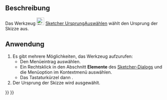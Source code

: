 <languages/>

{{Docnav/de
|[[Sketcher_CarbonCopy/de|Blaupause]]
|[[Sketcher_SelectHorizontalAxis/de|HorizontaleAchseAuswählen]]
|[[Sketcher_Workbench/de|Sketcher]]
|IconL=Sketcher_CarbonCopy.svg‎
|IconR=Sketcher_SelectHorizontalAxis.svg
|IconC=Workbench_Sketcher.svg
}}

{{GuiCommand/de
|Name=Sketcher SelectOrigin
|Name/de=Sketcher UrsprungAuswählen
|MenuLocation=Skizze → Skizzenwerkzeuge → Ursprung auswählen
|Workbenches=[[Sketcher_Workbench/de|Sketcher]]
|Shortcut={{KEY|Z}} {{KEY|O}}
|Version=0.15
}}

<span id="Description"></span>
==Beschreibung==

Das Werkzeug [[Image:Sketcher_SelectOrigin.svg|24px]] [[Sketcher_SelectOrigin/de|Sketcher UrsprungAuswählen]] wählt den Ursprung der Skizze aus.

<span id="Usage"></span>
==Anwendung==

# Es gibt mehrere Möglichkeiten, das Werkzeug aufzurufen:
#* Den Menüeintrag {{MenuCommand|Skizze → Sketcher-Werkzeuge → [[Image:Sketcher_SelectOrigin.svg|16px]] Ursprung auswählen}} auswählen.
#* Ein Rechtsklick in den Abschnitt '''Elemente''' des [[Sketcher_Dialog/de|Sketcher-Dialogs]] und die Menüoption {{MenuCommand|[[Image:Sketcher_SelectOrigin.svg|16px]] Ursprung auswählen}} im Kontextmenü auswählen.
#* Das Tastaturkürzel {{KEY|Z}} dann {{KEY|O}}.
# Der Ursprung der Skizze wird ausgewählt.


{{Docnav/de
|[[Sketcher_CarbonCopy/de|Blaupause]]
|[[Sketcher_SelectHorizontalAxis/de|HorizontaleAchseAuswählen]]
|[[Sketcher_Workbench/de|Sketcher]]
|IconL=Sketcher_CarbonCopy.svg‎
|IconR=Sketcher_SelectHorizontalAxis.svg
|IconC=Workbench_Sketcher.svg
}}

{{Sketcher_Tools_navi{{#translation:}}}}
{{Userdocnavi{{#translation:}}}}